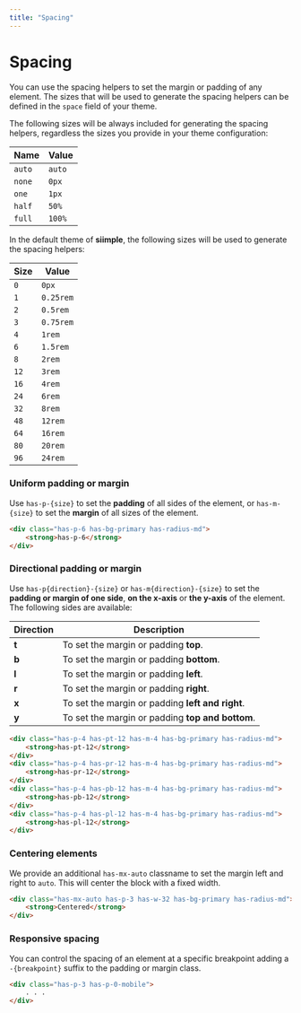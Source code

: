 ```yaml
---
title: "Spacing"
---
```


# Spacing

You can use the spacing helpers to set the margin or padding of any element. The sizes that will be used to generate the spacing helpers can be defined in the `space` field of your theme.

The following sizes will be always included for generating the spacing helpers, regardless the sizes you provide in your theme configuration:

| Name | Value |
|------|-------|
| `auto` | `auto` |
| `none` | `0px` |
| `one`  | `1px` |
| `half` | `50%` |
| `full` | `100%` |


In the default theme of **siimple**, the following sizes will be used to generate the spacing helpers:

| Size     | Value     |
|----------|-----------|
| `0`      | `0px`     |
| `1`      | `0.25rem` |
| `2`      | `0.5rem`  |
| `3`      | `0.75rem` |
| `4`      | `1rem`    |
| `6`      | `1.5rem`  |
| `8`      | `2rem`    |
| `12`     | `3rem`    |
| `16`     | `4rem`    |
| `24`     | `6rem`    |
| `32`     | `8rem`    |
| `48`     | `12rem`   |
| `64`     | `16rem`   |
| `80`     | `20rem`   |
| `96`     | `24rem`   |

### Uniform padding or margin

Use `has-p-{size}` to set the **padding** of all sides of the element, or `has-m-{size}` to set the **margin** of all sizes of the element.

```html live=true centered=true color=white
<div class="has-p-6 has-bg-primary has-radius-md">
    <strong>has-p-6</strong>
</div>
```

### Directional padding or margin

Use `has-p{direction}-{size}` or `has-m{direction}-{size}` to set the **padding or margin of one side**, **on the x-axis** or **the y-axis** of the element. The following sides are available:

| Direction | Description |
|-----------|-------------|
| **t** | To set the margin or padding **top**. |
| **b** | To set the margin or padding **bottom**. |
| **l** | To set the margin or padding **left**. |
| **r** | To set the margin or padding **right**. |
| **x** | To set the margin or padding **left and right**. |
| **y** | To set the margin or padding **top and bottom**. |

```html live=true centered=true color=white padding=12
<div class="has-p-4 has-pt-12 has-m-4 has-bg-primary has-radius-md">
    <strong>has-pt-12</strong>
</div>
<div class="has-p-4 has-pr-12 has-m-4 has-bg-primary has-radius-md">
    <strong>has-pr-12</strong>
</div>
<div class="has-p-4 has-pb-12 has-m-4 has-bg-primary has-radius-md">
    <strong>has-pb-12</strong>
</div>
<div class="has-p-4 has-pl-12 has-m-4 has-bg-primary has-radius-md">
    <strong>has-pl-12</strong>
</div>
```

### Centering elements

We provide an additional `has-mx-auto` classname to set the margin left and right to `auto`. This will center the block with a fixed width.

```html live=true color=white
<div class="has-mx-auto has-p-3 has-w-32 has-bg-primary has-radius-md">
    <strong>Centered</strong>
</div>
```

### Responsive spacing

You can control the spacing of an element at a specific breakpoint adding a `-{breakpoint}` suffix to the padding or margin class.

```html
<div class="has-p-3 has-p-0-mobile">
    . . .
</div>
```
